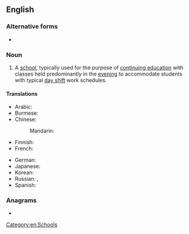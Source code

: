 {{also|nightschool}}
==English==

===Alternative forms===
* {{l|en|nightschool}}

===Noun===
{{en-noun}}

# A [[school]], typically used for the purpose of [[continuing education]] with classes held predominantly in the [[evening]] to accommodate students with typical [[day shift]] work schedules.

====Translations====
{{trans-top|A school with classes held predominantly in the evening}}
* Arabic: {{t-needed|ar}}
* Burmese: {{t+|my|ညကျောင်း|sc=Mymr}}
* Chinese:
*: Mandarin: {{t+|cmn|夜校|tr=yèxiào|sc=Hani}}
* Finnish: {{t+|fi|iltakoulu}}
* French: {{t+|fr|cours du soir|m-p}}
{{trans-mid}}
* German: {{t+|de|Abendschule|f}}
* Japanese: {{t|ja|夜学|tr=やがく, yagaku|sc=Jpan}}
* Korean: {{t-needed|ko}}
* Russian: {{t|ru|вечерняя школа|f}}, {{t|ru|вечерние курсы|m-p}}
* Spanish: {{t|es|escuela nocturna|f}}
{{trans-bottom}}

===Anagrams===
* {{anagrams|en|a=cghhilnoost|school night}}

[[Category:en:Schools]]